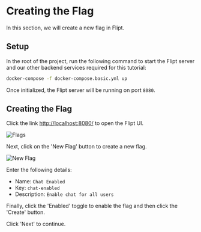 # Creating the Flag

In this section, we will create a new flag in Flipt.

## Setup

In the root of the project, run the following command to start the Flipt server and our other backend services required for this tutorial:

```bash
docker-compose -f docker-compose.basic.yml up
```

Once initialized, the Flipt server will be running on port `8080`.

## Creating the Flag

Click the link [http://localhost:8080/](http://localhost:8080/) to open the Flipt UI.

![Flags](/images/basic/flags.png)

Next, click on the 'New Flag' button to create a new flag.

![New Flag](/images/basic/new-flag.png)

Enter the following details:

- Name: `Chat Enabled`
- Key: `chat-enabled`
- Description: `Enable chat for all users`

Finally, click the 'Enabled' toggle to enable the flag and then click the 'Create' button.

Click 'Next' to continue.
